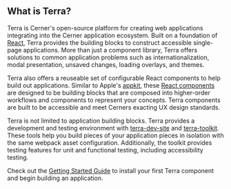 
## What is Terra?

<div className="tui-illustration-grid">
<div className="tui-illustration-grid-col">

Terra is Cerner's open-source platform for creating web applications integrating into the Cerner application ecosystem. Built on a foundation of [React](https://reactjs.org/), Terra provides the building blocks to construct accessible single-page applications. More than just a component library, Terra offers solutions to common application problems such as internationalization, modal presentation, unsaved changes, loading overlays, and themes.

Terra also offers a reuseable set of configurable React components to help build out applications. Similar to Apple's [appkit](https://developer.apple.com/documentation/appkit), these [React components](https://engineering.cerner.com/terra-ui/components) are designed to be building blocks that are composed into higher-order workflows and components to represent your concepts. Terra components are built to be accessible and meet Cerners exacting UX design standards.

Terra is not limited to application building blocks. Terra provides a development and testing environment with [terra-dev-site](https://github.com/cerner/terra-dev-site) and [terra-toolkit](https://github.com/cerner/terra-toolkit). These tools help you build pieces of your application pieces in isolation with the same webpack asset configuration. Additionally, the toolkit provides testing features for unit and functional testing, including accessibility testing.

Check out the [Getting Started Guide](https://engineering.cerner.com/terra-ui/getting-started/terra-ui/installing-components) to install your first Terra component and begin building an application.

</div>
<div className="tui-illustration-grid-col tui-illustration-grid-col-illustration">
<MedicineIcon />
</div>
</div>
